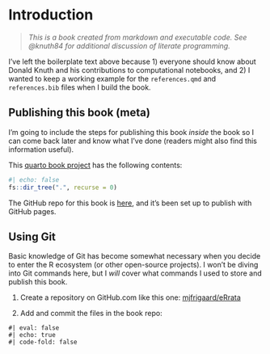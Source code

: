 # Introduction {.unnumbered}

> *This is a book created from markdown and executable code. See @knuth84 for additional discussion of literate programming.*

I've left the boilerplate text above because 1) everyone should know about Donald Knuth and his contributions to computational notebooks, and 2) I wanted to keep a working example for the `references.qmd` and `references.bib` files when I build the book.

## Publishing this book (meta)

I'm going to include the steps for publishing this book *inside* the book so I can come back later and know what I've done (readers might also find this information useful). 

This [quarto book project](https://quarto.org/docs/books/) has the following contents: 

```r
#| echo: false
fs::dir_tree(".", recurse = 0)
```

The GitHub repo for this book is [here](https://github.com/mjfrigaard/eRrata), and it's been set up to publish with GitHub pages.

## Using Git 

Basic knowledge of Git has become somewhat necessary when you decide to enter the R ecosystem (or other open-source projects). I won't be diving into Git commands here, but I *will* cover what commands I used to store and publish this book. 

1. Create a repository on GitHub.com like this one: [mjfrigaard/eRrata](https://github.com/mjfrigaard/eRrata) 

2. Add and commit the files in the book repo: 

```verbatim
#| eval: false
#| echo: true
#| code-fold: false

```


